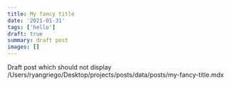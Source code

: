 ```yaml
---
title: My fancy title
date: '2021-01-31'
tags: ['hello']
draft: true
summary: draft post
images: []
---
```


Draft post which should not display
/Users/ryangriego/Desktop/projects/posts/data/posts/my-fancy-title.mdx
